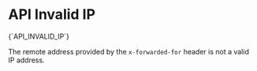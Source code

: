 # API Invalid IP

<Summary>{`API_INVALID_IP`}</Summary>

The remote address provided by the `x-forwarded-for` header is not a valid IP address.
